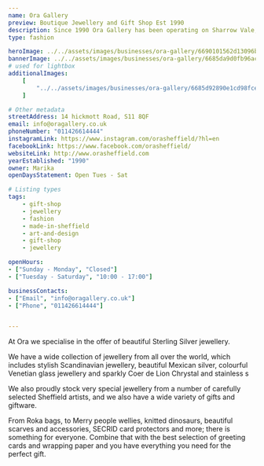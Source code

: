 ```yaml
---
name: Ora Gallery
preview: Boutique Jewellery and Gift Shop Est 1990
description: Since 1990 Ora Gallery has been operating on Sharrow Vale, selling a wide selection of gifts, accessories, and sterling silver Jewelry. Ora Gallery is the perfect cosy shop to find gifts, greetings cards and wrapping paper. 
type: fashion

heroImage: ../../assets/images/businesses/ora-gallery/6690101562d13096be5c4fe2_ora-thumbnail.png
bannerImage: ../../assets/images/businesses/ora-gallery/6685da9d0fb96ace447a6692_IMG_1824-Large.jpeg
# used for lightbox
additionalImages:
    [
        "../../assets/images/businesses/ora-gallery/6685d92890e1cd98fceb48a1_IMG_1822-Large.jpeg",
    ]

# Other metadata
streetAddress: 14 hickmott Road, S11 8QF
email: info@oragallery.co.uk
phoneNumber: "011426614444"
instagramLink: https://www.instagram.com/orasheffield/?hl=en
facebookLink: https://www.facebook.com/orasheffield/
websiteLink: http://www.orasheffield.com
yearEstablished: "1990"
owner: Marika
openDaysStatement: Open Tues - Sat

# Listing types
tags:
    - gift-shop
    - jewellery
    - fashion
    - made-in-sheffield
    - art-and-design
    - gift-shop
    - jewellery

openHours:
- ["Sunday - Monday", "Closed"]
- ["Tuesday - Saturday", "10:00 - 17:00"]

businessContacts:
- ["Email", "info@oragallery.co.uk"]
- ["Phone", "011426614444"]


---
```

At Ora we specialise in the offer of beautiful Sterling Silver jewellery.

We have a wide collection of jewellery from all over the world, which includes stylish Scandinavian jewellery, beautiful Mexican silver, colourful Venetian glass jewellery and sparkly Coer de Lion Chrystal and stainless s

We also proudly stock very special jewellery from a number of carefully selected Sheffield artists, and we also have a wide variety of gifts and giftware.

From Roka bags, to Merry people wellies, knitted dinosaurs, beautiful scarves and accessories, SECRID card protectors and more; there is something for everyone. Combine that with the best selection of greeting cards and wrapping paper and you have everything you need for the perfect gift.
